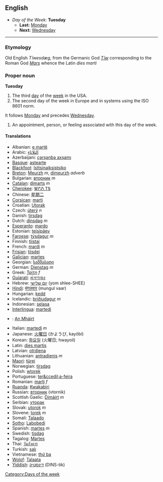 == English ==
*''Day of the Week:'' '''Tuesday'''
**'''Last:''' [[Monday]]
**'''Next:''' [[Wednesday]]
----

===Etymology===
Old English ''T&#299;wesdæg'', from the Germanic God ''[[w:Tiw|T&#299;w]]'' corresponding to the Roman God ''[[w:Mars_(god)|Mars]]'' whence the Latin ''dies marti''

===Proper noun===
'''Tuesday'''

#The third [[day]] of the [[week]] in the USA.
#The second day of the week in Europe and in systems using the ISO 8601 norm.
It follows [[Monday]] and precedes [[Wednesday]].
#An appointment, person, or feeling associated with this day of the week.

====Translations====
*Albanian: [[e martë]]
*Arabic: [[الثلاثاء]]
*Azerbaijani: [[çərşənbə axşamı]]
*[[Basque]]: [[astearte]]
*[[Blackfoot]]: [[Isttsinaiksistsiko]]
*[[Breton]]: [[Meurzh]] ''m'', [[dimeurzh]] ''adverb''
*Bulgarian: [[вторник]] ''m''
*[[Catalan]]: [[dimarts]] ''m''
*[[Cherokee]]: [[ᏔᎵᏁ ᎢᎦ]]
*Chinese: [[星期二]]
*[[Corsican]]: [[marti]]
*Croatian: [[Utorak]]
*Czech: [[úterý]] ''n''
*Danish: [[tirsdag]]
*Dutch: [[dinsdag]] ''m''
*[[Esperanto]]: [[mardo]]
*Estonian: [[teisipäev]]
*[[Faroese]]: [[týsdagur]] ''m''
*Finnish: [[tiistai]]
*French: [[mardi]] ''m''
*[[Frisian]]: [[tiisdei]]
*[[Galician]]: [[martes]]
*Georgian: [[სამშაბათი]]
*German: [[Dienstag]] ''m''
*Greek: [[Τρίτη]] ''f''
*[[Gujarati]]: [[મંગળવાર]]
*Hebrew: [[יום שלישי]] (yom shlee-SHEE)
*[[Hindi]]: [[मंगलवार]] (mungul vaar)
*Hungarian: [[kedd]]
*Icelandic: [[þriðjudagur]] ''m''
*Indonesian: [[selasa]]
*[[Interlingua]]: [[martedi]]
*{{ga}}: [[An Mháirt]]
*Italian: [[martedì]] ''m''
*Japanese: [[火曜日]] (かようび, kayōbi)
*Korean: [[화요일]] (火曜日; hwayoil)
*Latin: [[dies martis]]
*Latvian: [[otrdiena]]
*Lithuanian: [[antradienis]] ''m''
*[[Maori]]: [[türei]]
*Norwegian: [[tirsdag]]
*Polish: [[wtorek]]
*Portuguese: [[ter&ccedil;a-feira]]
*Romanian: [[marţi]] ''f''
*[[Ruanda]]: [[Kwakabiri]]
*Russian: [[вторник]] (vtornik)
*Scottish Gaelic: [[Dimàirt]] ''m''
*Serbian: [[уторак]]
*Slovak: [[utorok]] ''m''
*Slovene: [[torek]] ''m''
*Somali: [[Talaado]]
*[[Sotho]]: [[Labobedi]]
*Spanish: [[martes]] ''m''
*Swedish: [[tisdag]]
*Tagalog: [[Martes]]
*Thai: [[วันอังคาร]]
*Turkish: [[salı]]
*Vietnamese: [[thứ ba]]
*[[Wolof]]: [[Talaata]]
*[[Yiddish]]: [[דינסטיק]] (DINS-tik)

[[Category:Days of the week]]